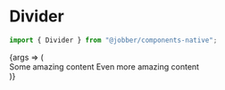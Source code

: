 
<Meta title="Components/Divider/Mobile" component={Divider} />

# Divider

```ts
import { Divider } from "@jobber/components-native";
```

<Canvas>
  <Story name="Mobile">
    {args => (
      <div
        style={{
          display: "grid",
          gridTemplateColumns:
            args.direction === "vertical" ? "auto min-content auto" : "auto",
          gap: "var(--space-base)",
        }}
      >
        <Content>Some amazing content</Content>
        <Divider {...args} />
        <Content>Even more amazing content</Content>
      </div>
    )}
  </Story>
</Canvas>

<ArgsTable of={Divider} story="Mobile" />
